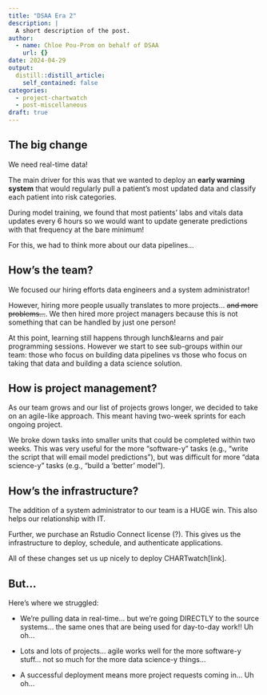 ```yaml
---
title: "DSAA Era 2"
description: |
  A short description of the post.
author:
  - name: Chloe Pou-Prom on behalf of DSAA
    url: {}
date: 2024-04-29
output:
  distill::distill_article:
    self_contained: false
categories:
  - project-chartwatch
  - post-miscellaneous
draft: true
---
```


## The big change

We need real-time data! 

The main driver for this was that we wanted to deploy an **early warning system** that would regularly pull a patient's most updated data and classify each patient into risk categories. 

During model training, we found that most patients' labs and vitals data updates every 6 hours so we would want to update generate predictions with that frequency at the bare minimum!

For this, we had to think more about our data pipelines...

## How's the team?

We focused our hiring efforts data engineers and a system administrator!

However, hiring more people usually translates to more projects... <s>and more problems...</s>. We then hired more project managers because this is not something that can be handled by just one person!

At this point, learning still happens through lunch&learns and pair programming sessions. However we start to see sub-groups within our team: those who focus on building data pipelines vs those who focus on taking that data and building a data science solution.

## How is project management?

As our team grows and our list of projects grows longer, we decided to take on an agile-like approach. This meant having two-week sprints for each ongoing project. 

We broke down tasks into smaller units that could be completed within two weeks. This was very useful for the more "software-y" tasks (e.g., "write the script that will email model predictions"), but was difficult for more "data science-y" tasks (e.g., "build a 'better' model").

## How's the infrastructure?

The addition of a system administrator to our team is a HUGE win. This also helps our relationship with IT. 

Further, we purchase an Rstudio Connect license (?). This gives us the infrastructure to deploy, schedule, and authenticate applications.

All of these changes set us up nicely to deploy CHARTwatch[link].

## But...

Here's where we struggled:

- We're pulling data in real-time… but we're going DIRECTLY to the source systems… the same ones that are being used for day-to-day work!! Uh oh...

- Lots and lots of projects... agile works well for the more software-y stuff… not so much for the more data science-y things...

- A successful deployment means more project requests coming in... Uh oh...

